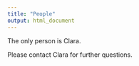 ```yaml
---
title: "People"
output: html_document
---
```


The only person is Clara. 

Please contact Clara for further questions. 